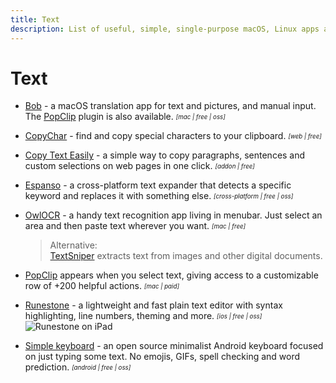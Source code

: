```yaml
---
title: Text
description: List of useful, simple, single-purpose macOS, Linux apps and tools for working with text.
---
```



# Text

- [Bob](https://github.com/ripperhe/Bob/blob/master/README.en.md) - a macOS translation app for text and pictures, and manual input. The [PopClip](https://pilotmoon.com/popclip/) plugin is also available. <sub><sup>*[mac | free | oss]*</sup></sub>

- [CopyChar](https://copychar.cc/) - find and copy special characters to your clipboard. <sub><sup>*[web | free]*</sup></sub>

- [Copy Text Easily](https://devapt.com/copy-text-easily) - a simple way to copy paragraphs, sentences and custom selections on web pages in one click. <sub><sup>*[addon | free]*</sup></sub>

- [Espanso](https://espanso.org/) - a cross-platform text expander that detects a specific keyword and replaces it with something else. <sub><sup>*[cross-platform | free | oss]*</sup></sub>

- [OwlOCR](https://owlocr.com/) - a handy text recognition app living in menubar. Just select an area and then paste text wherever you want. <sub><sup>*[mac | free]*</sup></sub>
  > Alternative:  
  [TextSniper](https://textsniper.app/) extracts text from images and other digital documents.

- [PopClip](https://pilotmoon.com/popclip/) appears when you select text, giving access to a customizable row of +200 helpful actions. <sub><sup>*[mac | paid]*</sup></sub>

- [Runestone](https://runestone.app/) - a lightweight and fast plain text editor with syntax highlighting, line numbers, theming and more. <sub><sup>*[ios | free | oss]*</sup></sub>
  <Image src="/runestone.webp" alt="Runestone on iPad" width={2730} height={1160} />

- [Simple keyboard](https://github.com/rkkr/simple-keyboard) - an open source minimalist Android keyboard focused on just typing some text. No emojis, GIFs, spell checking and word prediction. <sub><sup>*[android | free | oss]*</sup></sub>
